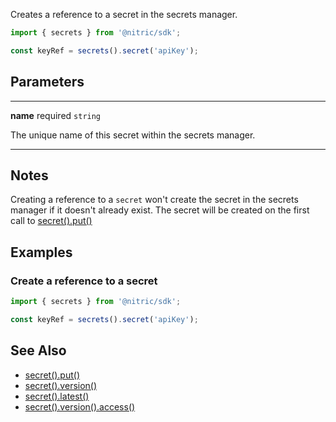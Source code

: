Creates a reference to a secret in the secrets manager.

```javascript
import { secrets } from '@nitric/sdk';

const keyRef = secrets().secret('apiKey');
```

## Parameters

---

**name** required `string`

The unique name of this secret within the secrets manager.

---

## Notes

Creating a reference to a `secret` won't create the secret in the secrets manager if it doesn't already exist. The secret will be created on the first call to [secret().put()](./secret-put)

## Examples

### Create a reference to a secret

```javascript
import { secrets } from '@nitric/sdk';

const keyRef = secrets().secret('apiKey');
```

## See Also

- [secret().put()](./secret-put)
- [secret().version()](./secret-version)
- [secret().latest()](./secret-latest)
- [secret().version().access()](./secret-version-access)

